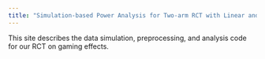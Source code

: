 ```yaml
---
title: "Simulation-based Power Analysis for Two-arm RCT with Linear and Compositional Outcomes"
---
```


This site describes the data simulation, preprocessing, and analysis code for our RCT on gaming effects. 